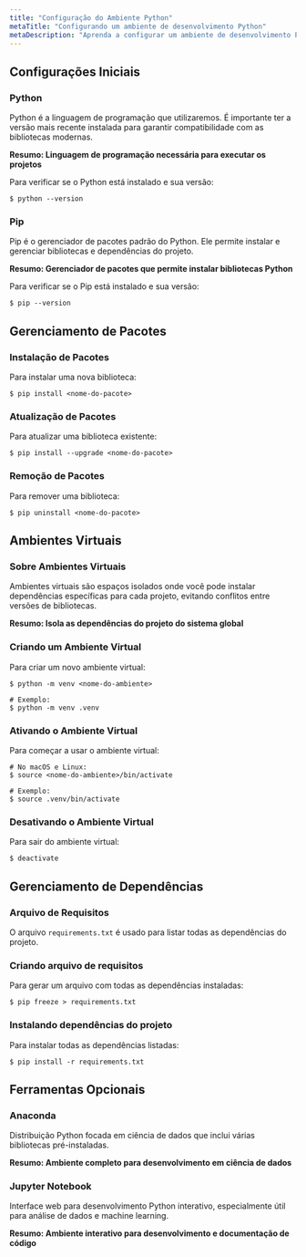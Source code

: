 ```yaml
---
title: "Configuração do Ambiente Python"
metaTitle: "Configurando um ambiente de desenvolvimento Python"
metaDescription: "Aprenda a configurar um ambiente de desenvolvimento Python com gerenciamento de dependências e ambientes virtuais"
---
```


## Configurações Iniciais

### Python
Python é a linguagem de programação que utilizaremos. É importante ter a versão mais recente instalada para garantir compatibilidade com as bibliotecas modernas.

**Resumo: Linguagem de programação necessária para executar os projetos**

Para verificar se o Python está instalado e sua versão:
```shell
$ python --version
```

### Pip
Pip é o gerenciador de pacotes padrão do Python. Ele permite instalar e gerenciar bibliotecas e dependências do projeto.

**Resumo: Gerenciador de pacotes que permite instalar bibliotecas Python**

Para verificar se o Pip está instalado e sua versão:
```shell
$ pip --version
```

## Gerenciamento de Pacotes

### Instalação de Pacotes
Para instalar uma nova biblioteca:
```shell
$ pip install <nome-do-pacote>
```

### Atualização de Pacotes
Para atualizar uma biblioteca existente:
```shell
$ pip install --upgrade <nome-do-pacote>
```

### Remoção de Pacotes
Para remover uma biblioteca:
```shell
$ pip uninstall <nome-do-pacote>
```

## Ambientes Virtuais

### Sobre Ambientes Virtuais
Ambientes virtuais são espaços isolados onde você pode instalar dependências específicas para cada projeto, evitando conflitos entre versões de bibliotecas.

**Resumo: Isola as dependências do projeto do sistema global**

### Criando um Ambiente Virtual
Para criar um novo ambiente virtual:
```shell
$ python -m venv <nome-do-ambiente>

# Exemplo:
$ python -m venv .venv
```

### Ativando o Ambiente Virtual
Para começar a usar o ambiente virtual:
```shell
# No macOS e Linux:
$ source <nome-do-ambiente>/bin/activate

# Exemplo:
$ source .venv/bin/activate
```

### Desativando o Ambiente Virtual
Para sair do ambiente virtual:
```shell
$ deactivate
```

## Gerenciamento de Dependências

### Arquivo de Requisitos
O arquivo `requirements.txt` é usado para listar todas as dependências do projeto.

### Criando arquivo de requisitos
Para gerar um arquivo com todas as dependências instaladas:
```shell
$ pip freeze > requirements.txt
```

### Instalando dependências do projeto
Para instalar todas as dependências listadas:
```shell
$ pip install -r requirements.txt
```

## Ferramentas Opcionais

### Anaconda
Distribuição Python focada em ciência de dados que inclui várias bibliotecas pré-instaladas.

**Resumo: Ambiente completo para desenvolvimento em ciência de dados**

### Jupyter Notebook
Interface web para desenvolvimento Python interativo, especialmente útil para análise de dados e machine learning.

**Resumo: Ambiente interativo para desenvolvimento e documentação de código**
